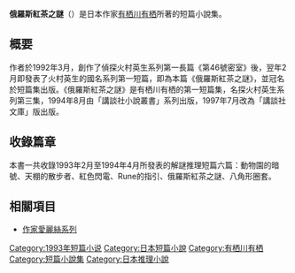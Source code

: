 {{Unreferenced|time=2013-04-22T06:33:59+00:00 }}
'''俄羅斯紅茶之謎'''（{{lang-ja|ロシア紅茶の謎}}）是日本作家[[有栖川有栖|有栖川有栖]]所著的短篇小說集。

== 概要 ==
作者於1992年3月，創作了偵探火村英生系列第一長篇《第46號密室》後，翌年2月即發表了火村英生的國名系列第一短篇，即為本篇《俄羅斯紅茶之謎》，並冠名於短篇集出版。《俄羅斯紅茶之謎》是有栖川有栖的第一短篇集，名探火村英生系列第三集，1994年8月由「講談社小說叢書」系列出版，1997年7月改為「講談社文庫」版出版。

==收錄篇章==
本書一共收錄1993年2月至1994年4月所發表的解謎推理短篇六篇：動物園的暗號、天棚的散步者、紅色閃電、Rune的指引、俄羅斯紅茶之謎、八角形圈套。

==相關項目==
*[[作家愛麗絲系列|作家愛麗絲系列]]
{{小说小作品}}

[[Category:1993年短篇小说|Category:1993年短篇小说]]
[[Category:日本短篇小說|Category:日本短篇小說]]
[[Category:有栖川有栖|Category:有栖川有栖]]
[[Category:短篇小說集|Category:短篇小說集]]
[[Category:日本推理小說|Category:日本推理小說]]